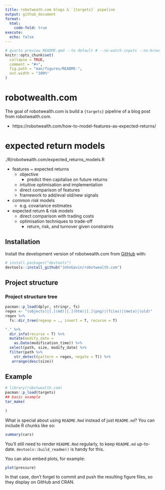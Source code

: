 ```yaml
---
title: robotweath.com blogs & `{targets}` pipeline
output: github_document
format:
  html:
    code-fold: true
execute:
  echo: false
---
```


<!-- README.md is generated from README.qmd. Please edit that file -->

```r
# quarto preview README.qmd --to default # --no-watch-inputs --no-browse
knitr::opts_chunk$set(
  collapse = TRUE,
  comment = "#>",
  fig.path = "man/figures/README-",
  out.width = "100%"
)
```

# robotwealth.com

<!-- badges: start -->
<!-- badges: end -->

The goal of robotwealth.com is build a 
`{targets}` 
pipeline of a blog post from robotwealth.com.

+ https://robotwealth.com/how-to-model-features-as-expected-returns/

# expected return models
./R/robotwealth.com/expected_returns_models.R

+ features ~ expected returns 
  + objective 
    + predict then capitalise on future returns
  + intuitive optimisation and implementation 
  + direct comparison of features 
  + framework to add/eval old/new signals
+ common _risk_ models 
  + e.g. covariance estimates
+ expected return & risk models
  + direct comparison with trading costs
  + optimisation techniques to trade-off 
    + return, risk, and turnover given constraints



## Installation

Install the development version of robotwealth.com from [GitHub](https://github.com/) with:

``` r
# install.packages("devtools")
devtools::install_github("JohnGavin/robotwealth.com")
```

## Project structure 
### Project structure tree
```r
pacman::p_load(dplyr, stringr, fs)
regex <- "(objects)|[.](md)|[.](htm)|[.](png)|(files)|(meta)|(old)"
regex %>% 
  fs::dir_tree(regexp = ., invert = T, recurse = T)
```


```r
"." %>% 
  dir_info(recurse = T) %>% 
  mutate(modify_date =
    as.Date(modification_time)) %>% 
  select(path, size, modify_date) %>% 
  filter(path %>% 
    str_detect(pattern = regex, negate = T)) %>% 
   arrange(desc(size))
```


## Example

```r
# library(robotwealth.com)
pacman::p_load(targets)
## basic example
tar_make(
  
)
```

What is special about using `README.Rmd` instead of just `README.md`? You can include R chunks like so:

```r
summary(cars)
```

You'll still need to render `README.Rmd` regularly, to keep `README.md` up-to-date. `devtools::build_readme()` is handy for this.

You can also embed plots, for example:

```r
plot(pressure)
```

In that case, don't forget to commit and push the resulting figure files, so they display on GitHub and CRAN.

